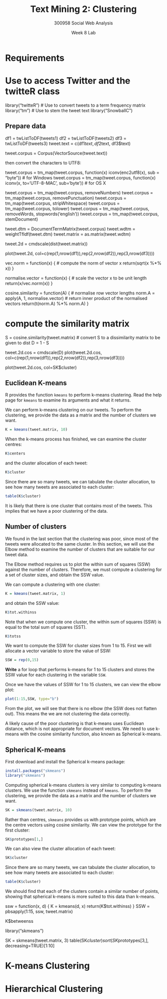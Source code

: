 % Text Mining 2: Clustering
% 300958 Social Web Analysis 
% Week 8 Lab


# Requirements

# Use to access Twitter and the twitteR class
library("twitteR")
# Use to convert tweets to a term frequency matrix
library("tm")
# Use to stem the tweet text
library("SnowballC")


## Prepare data

df1 = twListToDF(tweets1)
df2 = twListToDF(tweets2)
df3 = twListToDF(tweets3)
tweet.text = c(df1$text, df2$text, df3$text)


tweet.corpus = Corpus(VectorSource(tweet.text))


then convert the characters to UTF8:


tweet.corpus = tm_map(tweet.corpus, 
         function(x) iconv(enc2utf8(x), sub = "byte")) # for Windows
tweet.corpus = tm_map(tweet.corpus, 
         function(x) iconv(x, to='UTF-8-MAC', sub='byte')) # for OS X


tweet.corpus = tm_map(tweet.corpus, removeNumbers)
tweet.corpus = tm_map(tweet.corpus, removePunctuation)
tweet.corpus = tm_map(tweet.corpus, stripWhitespace)
tweet.corpus = tm_map(tweet.corpus, tolower)
tweet.corpus = tm_map(tweet.corpus, removeWords, stopwords('english'))
tweet.corpus = tm_map(tweet.corpus, stemDocument)

tweet.dtm = DocumentTermMatrix(tweet.corpus)
tweet.wdtm = weightTfIdf(tweet.dtm)
tweet.matrix = as.matrix(tweet.wdtm)

tweet.2d = cmdscale(dist(tweet.matrix))

plot(tweet.2d, col=c(rep(1,nrow(df1)),rep(2,nrow(df2)),rep(3,nrow(df3))))



vec.norm = function(x) {
  # compute the norm of vector x
  return(sqrt(x %*% x))
}

normalise.vector = function(x) {
  # scale the vector x to be unit length
  return(x/vec.norm(x))
}

cosine.similarity = function(A) {
  # normalise row vector lengths
  norm.A = apply(A, 1, normalise.vector)
  # return inner product of the normalised vectors
  return(t(norm.A) %*% norm.A)
}

# compute the similarity matrix
S = cosine.similarity(tweet.matrix)
# convert S to a dissimilarity matrix to be given to dist
D = 1 - S

tweet.2d.cos = cmdscale(D)
plot(tweet.2d.cos, col=c(rep(1,nrow(df1)),rep(2,nrow(df2)),rep(3,nrow(df3))))

plot(tweet.2d.cos, col=SK$cluster)


## Euclidean K-means

R provides the function `kmeans` to perform k-means clustering. Read
the help page for `kmeans` to examine its arguments and what it
returns.

We can perform k-means clustering on our tweets. To perform the
clustering, we provide the data as a matrix and the number of clusters
we want.
```r
K = kmeans(tweet.matrix, 10)
```
When the k-means process has finished, we can examine the cluster centres:
```r
K$centers
```
and the cluster allocation of each tweet:
```r
K$cluster
```
Since there are so many tweets, we can tabulate the cluster
allocation, to see how many tweets are associated to each cluster:
```r
table(K$cluster)
```
It is likely that there is one cluster that contains most of the
tweets. This implies that we have a poor clustering of the data.


## Number of clusters

We found in the last section that the clustering was poor, since most
of the tweets were allocated to the same cluster. In this section, we
will use the Elbow method to examine the number of clusters that are
suitable for our tweet data.

The Elbow method requires us to plot the within sum of squares (SSW)
against the number of clusters. Therefore, we must compute a
clustering for a set of cluster sizes, and obtain the SSW value.

We can compute a clustering with one cluster:
```r
K = kmeans(tweet.matrix, 1)
```
and obtain the SSW value:
```r
K$tot.withinss
```
Note that when we compute one cluster, the within sum of squares (SSW)
is equal to the total sum of squares (SST).
```r
K$totss
```
We want to compute the SSW for cluster sizes from 1 to 15. First we will allocate
a vector variable to store the value of SSW:
```r
SSW = rep(0,15)
```
**Write** a for loop that performs k-means for 1 to 15 clusters and stores the 
SSW value for each clustering in the variable `SSW`.

Once we have the values of SSW for 1 to 15 clusters, we can view the elbow plot:
```r
plot(1:15,SSW, type="b")
```
From the plot, we will see that there is no elbow (the SSW does not flatten out).
This means the we are not clustering the data correctly.

A likely cause of the poor clustering is that k-means uses Euclidean distance,
which is not appropriate for document vectors. We need to use k-means with the
cosine similarity function, also known as Spherical k-means.


## Spherical K-means

First download and install the Spherical k-means package:
```r
install.packages("skmeans")
library("skmeans")
```

Computing spherical k-means clusters is very similar to computing
k-means clusters. We use the function `skmeans` instead of `kmeans`.
To perform the clustering, we provide the data as a matrix and the
number of clusters we want.
```r
SK = skmeans(tweet.matrix, 10)
```
Rather than centres, `skmeans` provides us with prototype points,
which are the centre vectors using cosine similarity. We can view the
prototype for the first cluster:
```r
SK$prototypes[1,]
```
We can also view the cluster allocation of each tweet:
```r
SK$cluster
```
Since there are so many tweets, we can tabulate the cluster
allocation, to see how many tweets are associated to each cluster:
```r
table(K$cluster)
```
We should find that each of the clusters contain a similar number of
points, showing that spherical k-means is more suited to this data
than k-means.


ssw = function(x, d) {
  K = kmeans(d, x)
  return(K$tot.withinss)
}
SSW = pbsapply(1:15, ssw, tweet.matrix)


K$betweenss



library("skmeans")

SK = skmeans(tweet.matrix, 3)
table(SK$cluster)
sort(SK$prototypes[3,], decreasing=TRUE)[1:10]






# K-means Clustering


# Hierarchical Clustering

